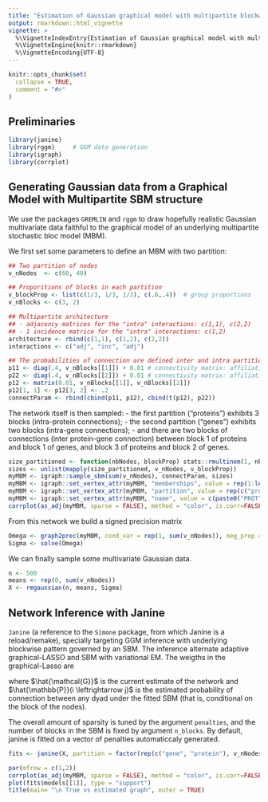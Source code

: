 ```yaml
---
title: "Estimation of Gaussian graphical model with multipartite blockwise latent structure"
output: rmarkdown::html_vignette
vignette: >
  %\VignetteIndexEntry{Estimation of Gaussian graphical model with multipartite blockwise latent structure}
  %\VignetteEngine{knitr::rmarkdown}
  %\VignetteEncoding{UTF-8}
---
```


```r
knitr::opts_chunk$set(
  collapse = TRUE,
  comment = "#>"
)
```

## Preliminaries

```r
library(janine)   
library(rggm)     # GGM data generation
library(igraph)
library(corrplot)
```

## Generating Gaussian data from a Graphical Model with Multipartite SBM structure

We use the packages `GREMLIN` and `rggm` to draw hopefully realistic Gaussian multivariate data faithful to the graphical model of an underlying multipartite stochastic bloc model (MBM).

We first set some parameters to define an MBM with two partition:

```r
## Two partition of nodes
v_nNodes  <- c(60, 40)

## Proporitions of blocks in each partition
v_blockProp <- list(c(1/3, 1/3, 1/3), c(.6,.4))  # group proportions
v_nBlocks <- c(3, 2)

## Multipartite architecture  
## - adjacency matrices for the "intra" interactions: c(1,1), c(2,2)
## - 1 incidence matrice for the "intra" interactions: c(1,2)
architecture <- rbind(c(1,1), c(1,2), c(2,2))
interactions <- c("adj", "inc", "adj")

## The probabilities of connection are defined inter and intra partitions
p11 <- diag(.4, v_nBlocks[[1]]) + 0.01 # connectivity matrix: affiliation network
p22 <- diag(.4, v_nBlocks[[2]]) + 0.01 # connectivity matrix: affiliation network
p12 <- matrix(0.01, v_nBlocks[[1]], v_nBlocks[[2]])
p12[1, 1] <- p12[3, 2] <- .2
connectParam <- rbind(cbind(p11, p12), cbind(t(p12), p22))
```

The network itself is then sampled: 
  - the first partition ("proteins") exhibits 3 blocks (intra-protein connections); 
  - the second partition ("genes") exhibits two blocks (intra-gene connections); 
  - and there are two blocks of connections (inter protein-gene connection) between block 1 of proteins and block 1 of genes, and block 3 of proteins and block 2 of genes. 

```r
size_partitioned <- function(nbNodes, blockProp) stats::rmultinom(1, nbNodes, blockProp)
sizes <- unlist(mapply(size_partitioned, v_nNodes, v_blockProp))
myMBM <- igraph::sample_sbm(sum(v_nNodes), connectParam, sizes)
myMBM <- igraph::set_vertex_attr(myMBM, "memberships", value = rep(1:length(sizes), sizes))
myMBM <- igraph::set_vertex_attr(myMBM, "partition", value = rep(c("protein", "gene"), v_nNodes))
myMBM <- igraph::set_vertex_attr(myMBM, "name", value = c(paste0("PROT", 1:v_nNodes[1]), paste0("GENE", 1:v_nNodes[2])))
corrplot(as_adj(myMBM, sparse = FALSE), method = "color", is.corr=FALSE, tl.cex = .5, cl.pos = "n", type = "upper")
```

From this network we build a signed precision matrix 

```r
Omega <- graph2prec(myMBM, cond_var = rep(1, sum(v_nNodes)), neg_prop = 0.5)
Sigma <- solve(Omega)
```

We can finally sample some multivariate Gaussian data.

```r
n <- 500
means <- rep(0, sum(v_nNodes))
X <- rmgaussian(n, means, Sigma)
```

## Network Inference with Janine

`Janine` (a reference to the `Simone` package, from which Janine is a reload/remake), specially targeting GGM inference with underlying blockwise pattern governed by an SBM. The inference alternate adaptive graphical-LASSO and SBM with variational EM. The weigths in the graphical-Lasso are

\begin{equation}
  w_{ij} = \frac{\left(1 - \hat{\mathbb{P}}(i \leftrightarrow j | G \sim \mathrm{SBM})\right)}{1 - \mathrm{density}(\hat{\mathcal{G}})},
\end{equation}

where $\hat{\mathcal{G}}$ is the current estimate of the network and $\hat{\mathbb{P}}(i \leftrightarrow j)$ is the estimated probability of connection between any dyad under the fitted SBM (that is, conditional on the block of the nodes).

The overall amount of sparsity is tuned by the argument `penalties`, and the number of blocks in the SBM is fixed by argument `n_blocks`. By default, janine is fitted on a vector of penalties automaticcaly generated.

```r
fits <- janine(X, partition = factor(rep(c("gene", "protein"), v_nNodes)), penalties = 0.125)
```

```r
par(mfrow = c(1,2))
corrplot(as_adj(myMBM, sparse = FALSE), method = "color", is.corr=FALSE, tl.cex = .5, cl.pos = "n", type = "upper", tl.pos = 'n')
plot(fits$models[[1]], type = "support")
title(main= "\n True vs estimated graph", outer = TRUE)
```

